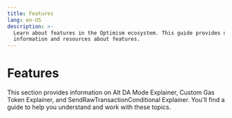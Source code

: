 ```yaml
---
title: Features
lang: en-US
description: >-
  Learn about features in the Optimism ecosystem. This guide provides detailed
  information and resources about features.
---
```



# Features

This section provides information on Alt DA Mode Explainer, Custom Gas Token Explainer, and SendRawTransactionConditional Explainer. You'll find a guide to help you understand and work with these topics.

<Cards>
  <Card title="Alt Da mode explainer" href="/stack/protocol/features/alt-da-mode" />

  <Card title="Custom gas token explainer" href="/stack/protocol/features/custom-gas-token" />

  <Card title="Sendrawtransactionconditional explainer" href="/stack/protocol/features/send-raw-transaction-conditional" />
</Cards>
